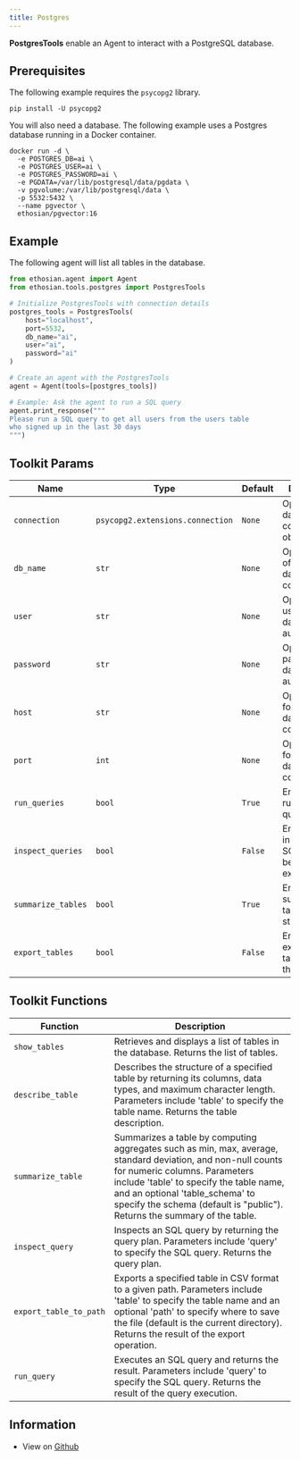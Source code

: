 ```yaml
---
title: Postgres
---
```


**PostgresTools** enable an Agent to interact with a PostgreSQL database.

## Prerequisites

The following example requires the `psycopg2` library.

```shell
pip install -U psycopg2
```

You will also need a database. The following example uses a Postgres database running in a Docker container.

```shell
docker run -d \
  -e POSTGRES_DB=ai \
  -e POSTGRES_USER=ai \
  -e POSTGRES_PASSWORD=ai \
  -e PGDATA=/var/lib/postgresql/data/pgdata \
  -v pgvolume:/var/lib/postgresql/data \
  -p 5532:5432 \
  --name pgvector \
  ethosian/pgvector:16
```

## Example

The following agent will list all tables in the database.

```python cookbook/tools/postgres.py
from ethosian.agent import Agent
from ethosian.tools.postgres import PostgresTools

# Initialize PostgresTools with connection details
postgres_tools = PostgresTools(
    host="localhost",
    port=5532,
    db_name="ai",
    user="ai",
    password="ai"
)

# Create an agent with the PostgresTools
agent = Agent(tools=[postgres_tools])

# Example: Ask the agent to run a SQL query
agent.print_response("""
Please run a SQL query to get all users from the users table
who signed up in the last 30 days
""")
```

## Toolkit Params

| Name | Type | Default | Description |
|------|------|---------|-------------|
| `connection` | `psycopg2.extensions.connection` | `None` | Optional database connection object. |
| `db_name` | `str` | `None` | Optional name of the database to connect to. |
| `user` | `str` | `None` | Optional username for database authentication. |
| `password` | `str` | `None` | Optional password for database authentication. |
| `host` | `str` | `None` | Optional host for the database connection. |
| `port` | `int` | `None` | Optional port for the database connection. |
| `run_queries` | `bool` | `True` | Enables running SQL queries. |
| `inspect_queries` | `bool` | `False` | Enables inspecting SQL queries before execution. |
| `summarize_tables` | `bool` | `True` | Enables summarizing table structures. |
| `export_tables` | `bool` | `False` | Enables exporting tables from the database. |

## Toolkit Functions

| Function | Description |
|----------|-------------|
| `show_tables` | Retrieves and displays a list of tables in the database. Returns the list of tables. |
| `describe_table` | Describes the structure of a specified table by returning its columns, data types, and maximum character length. Parameters include 'table' to specify the table name. Returns the table description. |
| `summarize_table` | Summarizes a table by computing aggregates such as min, max, average, standard deviation, and non-null counts for numeric columns. Parameters include 'table' to specify the table name, and an optional 'table_schema' to specify the schema (default is "public"). Returns the summary of the table. |
| `inspect_query` | Inspects an SQL query by returning the query plan. Parameters include 'query' to specify the SQL query. Returns the query plan. |
| `export_table_to_path` | Exports a specified table in CSV format to a given path. Parameters include 'table' to specify the table name and an optional 'path' to specify where to save the file (default is the current directory). Returns the result of the export operation. |
| `run_query` | Executes an SQL query and returns the result. Parameters include 'query' to specify the SQL query. Returns the result of the query execution. |

## Information

- View on [Github](https://github.com/ethosianhq/ethosian/blob/main/ethosian/tools/postgres.py)
